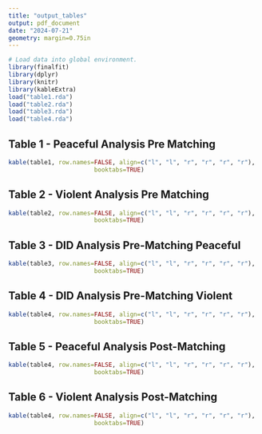 ```yaml
---
title: "output_tables"
output: pdf_document
date: "2024-07-21"
geometry: margin=0.75in
---
```


```r
# Load data into global environment. 
library(finalfit)
library(dplyr)
library(knitr)
library(kableExtra)
load("table1.rda")
load("table2.rda")
load("table3.rda")
load("table4.rda")
```

## Table 1 - Peaceful Analysis Pre Matching
```r
kable(table1, row.names=FALSE, align=c("l", "l", "r", "r", "r", "r"),
                        booktabs=TRUE)
```

## Table 2 - Violent Analysis Pre Matching
```r
kable(table2, row.names=FALSE, align=c("l", "l", "r", "r", "r", "r"),
                        booktabs=TRUE)
```

## Table 3 - DID Analysis Pre-Matching Peaceful
```r
kable(table3, row.names=FALSE, align=c("l", "l", "r", "r", "r", "r"),
                        booktabs=TRUE)
```

## Table 4 - DID Analysis Pre-Matching Violent
```r
kable(table4, row.names=FALSE, align=c("l", "l", "r", "r", "r", "r"),
                        booktabs=TRUE)
```

## Table 5 - Peaceful Analysis Post-Matching
```r
kable(table4, row.names=FALSE, align=c("l", "l", "r", "r", "r", "r"),
                        booktabs=TRUE)
```

## Table 6 - Violent Analysis Post-Matching
```r
kable(table4, row.names=FALSE, align=c("l", "l", "r", "r", "r", "r"),
                        booktabs=TRUE)
```
